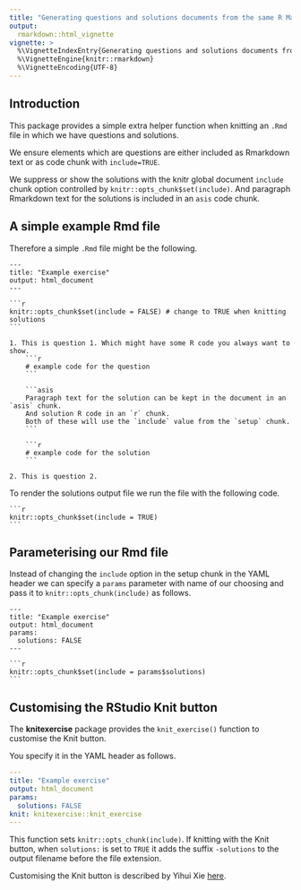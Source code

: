 ```yaml
---
title: "Generating questions and solutions documents from the same R Markdown or Quarto document"
output:
  rmarkdown::html_vignette
vignette: >
  %\VignetteIndexEntry{Generating questions and solutions documents from the same R Markdown document}
  %\VignetteEngine{knitr::rmarkdown}
  %\VignetteEncoding{UTF-8}
---
```


## Introduction

This package provides a simple extra helper function when knitting an `.Rmd` file in which we have questions and solutions.

We ensure elements which are questions are either included as Rmarkdown text or as code chunk with `include=TRUE`.

We suppress or show the solutions with the knitr global document `include` chunk option controlled by `knitr::opts_chunk$set(include)`. And paragraph Rmarkdown text for the solutions is included in an `asis` code chunk.

## A simple example Rmd file

Therefore a simple `.Rmd` file might be the following.

````verbatim
---
title: "Example exercise"
output: html_document
---

```r
knitr::opts_chunk$set(include = FALSE) # change to TRUE when knitting solutions
```

1. This is question 1. Which might have some R code you always want to show.
    ```r
    # example code for the question
    ```
    
    ```asis
    Paragraph text for the solution can be kept in the document in an `asis` chunk. 
    And solution R code in an `r` chunk. 
    Both of these will use the `include` value from the `setup` chunk.
    ```
    
    ```r
    # example code for the solution
    ```

2. This is question 2.
````

To render the solutions output file we run the file with the following code.
````verbatim
```r
knitr::opts_chunk$set(include = TRUE)
```
````

## Parameterising our Rmd file

Instead of changing the `include` option in the setup chunk in the YAML header we can specify a `params` parameter with name of our choosing and pass it to `knitr::opts_chunk(include)` as follows.

````verbatim
---
title: "Example exercise"
output: html_document
params:
  solutions: FALSE
---

```r
knitr::opts_chunk$set(include = params$solutions)
```
````

## Customising the RStudio Knit button

The **knitexercise** package provides the `knit_exercise()` function to customise the Knit button.

You specify it in the YAML header as follows.
```yaml
---
title: "Example exercise"
output: html_document
params:
  solutions: FALSE
knit: knitexercise::knit_exercise
---
```

This function sets `knitr::opts_chunk(include)`. If knitting with the Knit button, when `solutions:` is set to `TRUE` it adds the suffix `-solutions` to the output filename before the file extension.

Customising the Knit button is described by Yihui Xie [here](https://bookdown.org/yihui/rmarkdown-cookbook/custom-knit.html).
